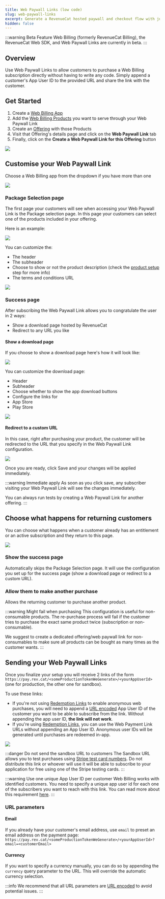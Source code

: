 ```yaml
---
title: Web Paywall Links (low code)
slug: web-paywall-links
excerpt: Generate a RevenueCat hosted paywall and checkout flow with just a few clicks
hidden: false
---
```


:::warning Beta Feature
Web Billing (formerly RevenueCat Billing), the RevenueCat Web SDK, and Web Paywall Links are currently in beta.
:::

## Overview

Use Web Paywall Links to allow customers to purchase a Web Billing subscription directly without having to write any code.
Simply append a customer's App User ID to the provided URL and share the link with the customer.

## Get Started

1. Create a [Web Billing App](/web/web-billing/web-sdk#app-configuration)
2. Add the [Web Billing Products](/web/web-billing/product-setup) you want to serve through your Web Paywall Link
3. Create an [Offering](/tools/offerings-guide) with those Products
4. Visit that Offering's details page and click on the **Web Paywall Link** tab
5. Finally, click on the **Create a Web Paywall Link for this Offering** button

![](/images/web-billing/web-paywall-link-create.png)

## Customise your Web Paywall Link

Choose a Web Billing app from the dropdown if you have more than one

![](/images/web-billing/web-paywall-link-choose-app.png)

### Package Selection page

The first page your customers will see when accessing your Web Paywall Link is the Package selection page.
In this page your customers can select one of the products included in your offering.

Here is an example:

![](/images/web-billing/web-paywall-link-package-example.png)

You can customize the:

- The header
- The subheader
- Choose to show or not the product description (check the [product setup](/web/web-billing/product-setup) step for more info)
- The terms and conditions URL

![](/images/web-billing/web-paywall-link-package-config.png)

### Success page

After subscribing the Web Paywall Link allows you to congratulate the user in 2 ways:

- Show a download page hosted by RevenueCat
- Redirect to any URL you like

#### Show a download page

If you choose to show a download page here's how it will look like:

![](/images/web-billing/web-paywall-link-success-example.png)

You can customize the download page:

- Header
- Subheader
- Choose whether to show the app download buttons
- Configure the links for
- App Store
- Play Store

![](/images/web-billing/web-paywall-link-success-config.png)

#### Redirect to a custom URL

In this case, right after purchasing your product, the customer will be redirected to the URL that you specify in the
Web Paywall Link configuration.

![](/images/web-billing/web-paywall-link-redirect-config.png)

Once you are ready, click Save and your changes will be applied immediately.

:::warning Immediate apply
As soon as you click save, any subscriber visiting your Web Paywall Link will see the changes immediately.

You can always run tests by creating a Web Paywall Link for another offering.
:::

## Choose what happens for returning customers

You can choose what happens when a customer already has an entitlement or an active subscription and they return to this page.

![](/images/web-billing/web-paywall-link-choose-returning-customers.png)

### Show the success page

Automatically skips the Package Selection page. It will use the configuration you set up for the success page (show a download page or redirect to a custom URL).

### Allow them to make another purchase

Allows the returning customer to purchase another product.

:::warning Might fail when purchasing
This configuration is useful for non-consumable products.
The re-purchase process will fail if the customer tries to purchase the exact same product twice (subscription or non-consumable).

We suggest to create a dedicated offering/web paywall link for non-consumables to make sure all products can be bought as many times as the customer wants.
:::

## Sending your Web Paywall Links

Once you finalize your setup you will receive 2 links of the form `https://pay.rev.cat/<someProductionTokenWeGenerate>/<yourAppUserId>` (one for production, the other one for sandbox).

To use these links:

- If you're not using [Redemption Links](/web/web-billing/redemption-links) to enable anonymous web purchases, you will need to append a [URL encoded](https://www.w3schools.com/tags/ref_urlencode.ASP) App User ID of the customer you want to be able to subscribe from the link. Without appending the app user ID, **the link will not work**.
- If you're using [Redemption Links](/web/web-billing/redemption-links), you can use the Web Payment Link URLs without appending an App User ID. Anonymous user IDs will be generated until purchases are redeemed in-app.

![](/images/web-billing/web-paywall-link-urls.png)

:::danger Do not send the sandbox URL to customers
The Sandbox URL allows you to test purchases using [Stripe test card numbers](https://docs.stripe.com/testing#use-test-cards).
Do not distribute this link or whoever will use it will be able to subscribe to your application for free using one
of the Stripe testing cards.
:::

:::warning Use one unique App User ID per customer
Web Billing works with identified customers. You need to specify a unique app user id for each one of the subscribers you
want to reach with this link. You can read more about this requirement [here](/web/web-billing#identifying-customers).
:::

### URL parameters

#### Email

If you already have your customer's email address, use `email` to preset an email address on the payment page: `https://pay.rev.cat/<someProductionTokenWeGenerate>/<yourAppUserId>?email=<customerEmail>`

#### Currency

If you want to specify a currency manually, you can do so by appending the `currency` query parameter to the URL. This will override the automatic currency selection.

:::info
We recommend that all URL parameters are [URL encoded](https://www.urlencoder.org/) to avoid potential issues.
:::
